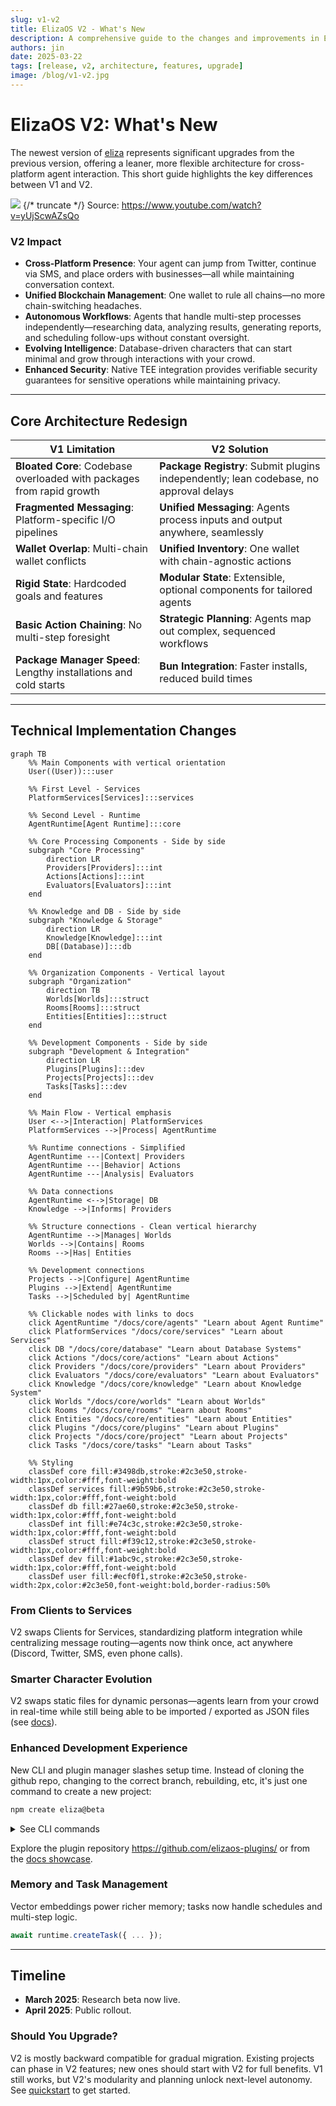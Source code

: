 ```yaml
---
slug: v1-v2
title: ElizaOS V2 - What's New
description: A comprehensive guide to the changes and improvements in ElizaOS V2 compared to V1
authors: jin
date: 2025-03-22
tags: [release, v2, architecture, features, upgrade]
image: /blog/v1-v2.jpg
---
```


# ElizaOS V2: What's New

The newest version of [eliza](https://github.com/elizaOS/eliza) represents significant upgrades from the previous version, offering a leaner, more flexible architecture for cross-platform agent interaction. This short guide highlights the key differences between V1 and V2.

[![](/blog/v1-v2.jpg)](/blog/v1-v2.jpg)
{/* truncate */}
Source: https://www.youtube.com/watch?v=yUjScwAZsQo

### V2 Impact

- **Cross-Platform Presence**: Your agent can jump from Twitter, continue via SMS, and place orders with businesses—all while maintaining conversation context.
- **Unified Blockchain Management**: One wallet to rule all chains—no more chain-switching headaches.
- **Autonomous Workflows**: Agents that handle multi-step processes independently—researching data, analyzing results, generating reports, and scheduling follow-ups without constant oversight.
- **Evolving Intelligence**: Database-driven characters that can start minimal and grow through interactions with your crowd.
- **Enhanced Security**: Native TEE integration provides verifiable security guarantees for sensitive operations while maintaining privacy.

---

## Core Architecture Redesign

| V1 Limitation                                                         | V2 Solution                                                                           |
| --------------------------------------------------------------------- | ------------------------------------------------------------------------------------- |
| **Bloated Core**: Codebase overloaded with packages from rapid growth | **Package Registry**: Submit plugins independently; lean codebase, no approval delays |
| **Fragmented Messaging**: Platform-specific I/O pipelines             | **Unified Messaging**: Agents process inputs and output anywhere, seamlessly          |
| **Wallet Overlap**: Multi-chain wallet conflicts                      | **Unified Inventory**: One wallet with chain-agnostic actions                         |
| **Rigid State**: Hardcoded goals and features                         | **Modular State**: Extensible, optional components for tailored agents                |
| **Basic Action Chaining**: No multi-step foresight                    | **Strategic Planning**: Agents map out complex, sequenced workflows                   |
| **Package Manager Speed**: Lengthy installations and cold starts      | **Bun Integration**: Faster installs, reduced build times                             |

---

## Technical Implementation Changes

```mermaid
graph TB
    %% Main Components with vertical orientation
    User((User)):::user

    %% First Level - Services
    PlatformServices[Services]:::services

    %% Second Level - Runtime
    AgentRuntime[Agent Runtime]:::core

    %% Core Processing Components - Side by side
    subgraph "Core Processing"
        direction LR
        Providers[Providers]:::int
        Actions[Actions]:::int
        Evaluators[Evaluators]:::int
    end

    %% Knowledge and DB - Side by side
    subgraph "Knowledge & Storage"
        direction LR
        Knowledge[Knowledge]:::int
        DB[(Database)]:::db
    end

    %% Organization Components - Vertical layout
    subgraph "Organization"
        direction TB
        Worlds[Worlds]:::struct
        Rooms[Rooms]:::struct
        Entities[Entities]:::struct
    end

    %% Development Components - Side by side
    subgraph "Development & Integration"
        direction LR
        Plugins[Plugins]:::dev
        Projects[Projects]:::dev
        Tasks[Tasks]:::dev
    end

    %% Main Flow - Vertical emphasis
    User <-->|Interaction| PlatformServices
    PlatformServices -->|Process| AgentRuntime

    %% Runtime connections - Simplified
    AgentRuntime ---|Context| Providers
    AgentRuntime ---|Behavior| Actions
    AgentRuntime ---|Analysis| Evaluators

    %% Data connections
    AgentRuntime <-->|Storage| DB
    Knowledge -->|Informs| Providers

    %% Structure connections - Clean vertical hierarchy
    AgentRuntime -->|Manages| Worlds
    Worlds -->|Contains| Rooms
    Rooms -->|Has| Entities

    %% Development connections
    Projects -->|Configure| AgentRuntime
    Plugins -->|Extend| AgentRuntime
    Tasks -->|Scheduled by| AgentRuntime

    %% Clickable nodes with links to docs
    click AgentRuntime "/docs/core/agents" "Learn about Agent Runtime"
    click PlatformServices "/docs/core/services" "Learn about Services"
    click DB "/docs/core/database" "Learn about Database Systems"
    click Actions "/docs/core/actions" "Learn about Actions"
    click Providers "/docs/core/providers" "Learn about Providers"
    click Evaluators "/docs/core/evaluators" "Learn about Evaluators"
    click Knowledge "/docs/core/knowledge" "Learn about Knowledge System"
    click Worlds "/docs/core/worlds" "Learn about Worlds"
    click Rooms "/docs/core/rooms" "Learn about Rooms"
    click Entities "/docs/core/entities" "Learn about Entities"
    click Plugins "/docs/core/plugins" "Learn about Plugins"
    click Projects "/docs/core/project" "Learn about Projects"
    click Tasks "/docs/core/tasks" "Learn about Tasks"

    %% Styling
    classDef core fill:#3498db,stroke:#2c3e50,stroke-width:1px,color:#fff,font-weight:bold
    classDef services fill:#9b59b6,stroke:#2c3e50,stroke-width:1px,color:#fff,font-weight:bold
    classDef db fill:#27ae60,stroke:#2c3e50,stroke-width:1px,color:#fff,font-weight:bold
    classDef int fill:#e74c3c,stroke:#2c3e50,stroke-width:1px,color:#fff,font-weight:bold
    classDef struct fill:#f39c12,stroke:#2c3e50,stroke-width:1px,color:#fff,font-weight:bold
    classDef dev fill:#1abc9c,stroke:#2c3e50,stroke-width:1px,color:#fff,font-weight:bold
    classDef user fill:#ecf0f1,stroke:#2c3e50,stroke-width:2px,color:#2c3e50,font-weight:bold,border-radius:50%
```

### From Clients to Services

V2 swaps Clients for Services, standardizing platform integration while centralizing message routing—agents now think once, act anywhere (Discord, Twitter, SMS, even phone calls).

### Smarter Character Evolution

V2 swaps static files for dynamic personas—agents learn from your crowd in real-time while still being able to be imported / exported as JSON files (see [docs](/docs/core/project)).

### Enhanced Development Experience

New CLI and plugin manager slashes setup time. Instead of cloning the github repo, changing to the correct branch, rebuilding, etc, it's just one command to create a new project:

```bash
npm create eliza@beta
```

<details>
    <summary>See CLI commands</summary>
    
```bash
Usage: elizaos [options] [command]

Options:
-V, --version output the version number
-h, --help display help for command

Commands:
create [options] [name] Initialize a new project or plugin
project Manage an ElizaOS project
plugin Manage ElizaOS plugins, including publishing
agent manage ElizaOS agents
tee Manage TEE deployments
start [options] Start the Eliza agent with configurable plugins and services
update [options] Update ElizaOS packages to the latest versions
test [options] Run tests for Eliza agent plugins
env Manage environment variables and secrets
dev [options] Start the project or plugin in development mode and rebuild on
file changes
publish [options] Publish a plugin or project to the registry
help [command] display help for command

````
</details>

Explore the plugin repository https://github.com/elizaos-plugins/ or from the [docs showcase](/packages).

### Memory and Task Management
Vector embeddings power richer memory; tasks now handle schedules and multi-step logic.

```typescript
await runtime.createTask({ ... });
```

---

## Timeline

- **March 2025**: Research beta now live.
- **April 2025**: Public rollout.

### Should You Upgrade?

V2 is mostly backward compatible for gradual migration. Existing projects can phase in V2 features; new ones should start with V2 for full benefits. V1 still works, but V2's modularity and planning unlock next-level autonomy. See [quickstart](/docs/quickstart) to get started.
